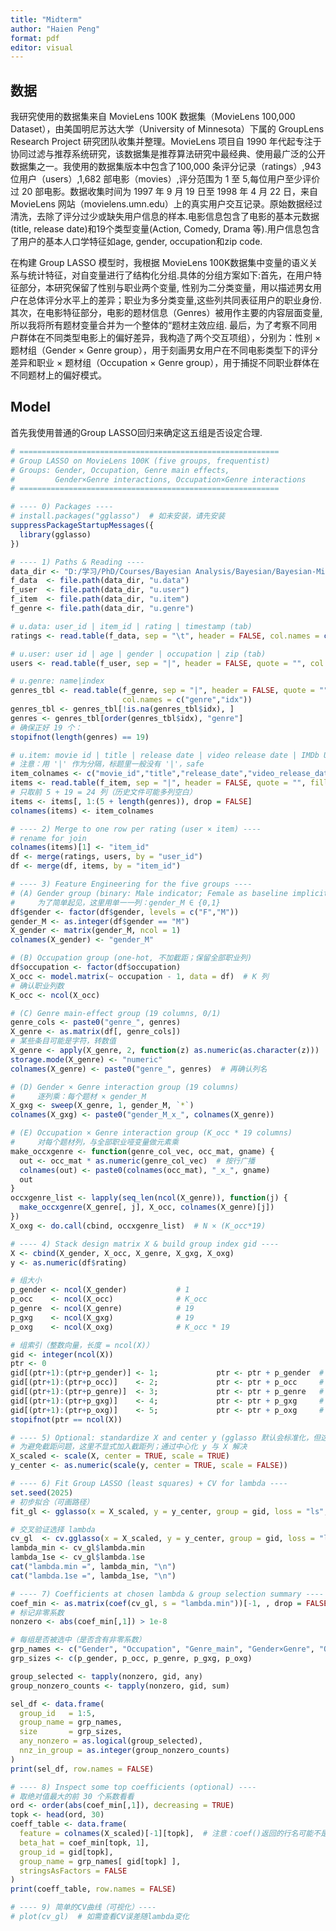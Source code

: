 ```yaml
---
title: "Midterm"
author: "Haien Peng"
format: pdf
editor: visual
---
```


## 数据

我研究使用的数据集来自 MovieLens 100K 数据集（MovieLens 100,000 Dataset），由美国明尼苏达大学（University of Minnesota）下属的 GroupLens Research Project 研究团队收集并整理。MovieLens 项目自 1990 年代起专注于协同过滤与推荐系统研究，该数据集是推荐算法研究中最经典、使用最广泛的公开数据集之一。我使用的数据集版本中包含了100,000 条评分记录（ratings）,943 位用户（users）,1,682 部电影（movies）,评分范围为 1 至 5,每位用户至少评价过 20 部电影。数据收集时间为 1997 年 9 月 19 日至 1998 年 4 月 22 日，来自 MovieLens 网站（movielens.umn.edu）上的真实用户交互记录。原始数据经过清洗，去除了评分过少或缺失用户信息的样本.电影信息包含了电影的基本元数据(title, release date)和19个类型变量(Action, Comedy, Drama 等).用户信息包含了用户的基本人口学特征如age, gender, occupation和zip code.\

在构建 Group LASSO 模型时，我根据 MovieLens 100K数据集中变量的语义关系与统计特征，对自变量进行了结构化分组.具体的分组方案如下:首先，在用户特征部分，本研究保留了性别与职业两个变量, 性别为二分类变量，用以描述男女用户在总体评分水平上的差异；职业为多分类变量,这些列共同表征用户的职业身份. 其次，在电影特征部分，电影的题材信息（Genres）被用作主要的内容层面变量,所以我将所有题材变量合并为一个整体的“题材主效应组. 最后，为了考察不同用户群体在不同类型电影上的偏好差异，我构造了两个交互项组），分别为：性别 × 题材组（Gender × Genre group），用于刻画男女用户在不同电影类型下的评分差异和职业 × 题材组（Occupation × Genre group），用于捕捉不同职业群体在不同题材上的偏好模式。\

## Model

首先我使用普通的Group LASSO回归来确定这五组是否设定合理.
```r
# ==========================================================
# Group LASSO on MovieLens 100K (five groups, frequentist)
# Groups: Gender, Occupation, Genre main effects,
#         Gender×Genre interactions, Occupation×Genre interactions
# ==========================================================

# ---- 0) Packages ----
# install.packages("gglasso")  # 如未安装，请先安装
suppressPackageStartupMessages({
  library(gglasso)
})

# ---- 1) Paths & Reading ----
data_dir <- "D:/学习/PhD/Courses/Bayesian Analysis/Bayesian/Bayesian-Midterm/ml-100k"   # 修改为你的数据所在目录，如 "path/to/ml-100k"
f_data  <- file.path(data_dir, "u.data")
f_user  <- file.path(data_dir, "u.user")
f_item  <- file.path(data_dir, "u.item")
f_genre <- file.path(data_dir, "u.genre")

# u.data: user_id | item_id | rating | timestamp (tab)
ratings <- read.table(f_data, sep = "\t", header = FALSE, col.names = c("user_id","item_id","rating","timestamp"))

# u.user: user id | age | gender | occupation | zip (tab)
users <- read.table(f_user, sep = "|", header = FALSE, quote = "", col.names = c("user_id","age","gender","occupation","zip"))

# u.genre: name|index
genres_tbl <- read.table(f_genre, sep = "|", header = FALSE, quote = "", fill = TRUE,
                         col.names = c("genre","idx"))
genres_tbl <- genres_tbl[!is.na(genres_tbl$idx), ]
genres <- genres_tbl[order(genres_tbl$idx), "genre"]
# 确保正好 19 个：
stopifnot(length(genres) == 19)

# u.item: movie id | title | release date | video release date | IMDb URL | 19 genre flags
# 注意：用 '|' 作为分隔，标题里一般没有 '|'，safe
item_colnames <- c("movie_id","title","release_date","video_release_date","imdb_url", paste0("genre_", genres))
items <- read.table(f_item, sep = "|", header = FALSE, quote = "", fill = TRUE, stringsAsFactors = FALSE)
# 只取前 5 + 19 = 24 列（历史文件可能多列空白）
items <- items[, 1:(5 + length(genres)), drop = FALSE]
colnames(items) <- item_colnames

# ---- 2) Merge to one row per rating (user × item) ----
# rename for join
colnames(items)[1] <- "item_id"
df <- merge(ratings, users, by = "user_id")
df <- merge(df, items, by = "item_id")

# ---- 3) Feature Engineering for the five groups ----
# (A) Gender group (binary: Male indicator; Female as baseline implicitly via no extra column)
#     为了简单起见，这里用单一一列：gender_M ∈ {0,1}
df$gender <- factor(df$gender, levels = c("F","M"))
gender_M <- as.integer(df$gender == "M")
X_gender <- matrix(gender_M, ncol = 1)
colnames(X_gender) <- "gender_M"

# (B) Occupation group (one-hot, 不加截距；保留全部职业列)
df$occupation <- factor(df$occupation)
X_occ <- model.matrix(~ occupation - 1, data = df)  # K 列
# 确认职业列数
K_occ <- ncol(X_occ)

# (C) Genre main-effect group (19 columns, 0/1)
genre_cols <- paste0("genre_", genres)
X_genre <- as.matrix(df[, genre_cols])
# 某些条目可能是字符，转数值
X_genre <- apply(X_genre, 2, function(z) as.numeric(as.character(z)))
storage.mode(X_genre) <- "numeric"
colnames(X_genre) <- paste0("genre_", genres)  # 再确认列名

# (D) Gender × Genre interaction group (19 columns)
#     逐列乘：每个题材 × gender_M
X_gxg <- sweep(X_genre, 1, gender_M, `*`)
colnames(X_gxg) <- paste0("gender_M_x_", colnames(X_genre))

# (E) Occupation × Genre interaction group (K_occ * 19 columns)
#     对每个题材列，与全部职业哑变量做元素乘
make_occxgenre <- function(genre_col_vec, occ_mat, gname) {
  out <- occ_mat * as.numeric(genre_col_vec)  # 按行广播
  colnames(out) <- paste0(colnames(occ_mat), "_x_", gname)
  out
}
occxgenre_list <- lapply(seq_len(ncol(X_genre)), function(j) {
  make_occxgenre(X_genre[, j], X_occ, colnames(X_genre)[j])
})
X_oxg <- do.call(cbind, occxgenre_list)  # N × (K_occ*19)

# ---- 4) Stack design matrix X & build group index gid ----
X <- cbind(X_gender, X_occ, X_genre, X_gxg, X_oxg)
y <- as.numeric(df$rating)

# 组大小
p_gender <- ncol(X_gender)           # 1
p_occ    <- ncol(X_occ)              # K_occ
p_genre  <- ncol(X_genre)            # 19
p_gxg    <- ncol(X_gxg)              # 19
p_oxg    <- ncol(X_oxg)              # K_occ * 19

# 组索引（整数向量，长度 = ncol(X)）
gid <- integer(ncol(X))
ptr <- 0
gid[(ptr+1):(ptr+p_gender)] <- 1;             ptr <- ptr + p_gender  # Gender group
gid[(ptr+1):(ptr+p_occ)]    <- 2;             ptr <- ptr + p_occ     # Occupation group
gid[(ptr+1):(ptr+p_genre)]  <- 3;             ptr <- ptr + p_genre   # Genre main-effect group
gid[(ptr+1):(ptr+p_gxg)]    <- 4;             ptr <- ptr + p_gxg     # Gender×Genre group
gid[(ptr+1):(ptr+p_oxg)]    <- 5;             ptr <- ptr + p_oxg     # Occupation×Genre group
stopifnot(ptr == ncol(X))

# ---- 5) Optional: standardize X and center y (gglasso 默认会标准化，但这里手动更可控) ----
# 为避免截距问题，这里不显式加入截距列；通过中心化 y 与 X 解决
X_scaled <- scale(X, center = TRUE, scale = TRUE)
y_center <- as.numeric(scale(y, center = TRUE, scale = FALSE))

# ---- 6) Fit Group LASSO (least squares) + CV for lambda ----
set.seed(2025)
# 初步拟合（可画路径）
fit_gl <- gglasso(x = X_scaled, y = y_center, group = gid, loss = "ls", intercept = FALSE)

# 交叉验证选择 lambda
cv_gl  <- cv.gglasso(x = X_scaled, y = y_center, group = gid, loss = "ls", intercept = FALSE, nfolds = 5)
lambda_min <- cv_gl$lambda.min
lambda_1se <- cv_gl$lambda.1se
cat("lambda.min =", lambda_min, "\n")
cat("lambda.1se =", lambda_1se, "\n")

# ---- 7) Coefficients at chosen lambda & group selection summary ----
coef_min <- as.matrix(coef(cv_gl, s = "lambda.min"))[-1, , drop = FALSE]  # 去掉截距（第一行）
# 标记非零系数
nonzero <- abs(coef_min[,1]) > 1e-8

# 每组是否被选中（是否含有非零系数）
grp_names <- c("Gender", "Occupation", "Genre_main", "Gender×Genre", "Occupation×Genre")
grp_sizes <- c(p_gender, p_occ, p_genre, p_gxg, p_oxg)

group_selected <- tapply(nonzero, gid, any)
group_nonzero_counts <- tapply(nonzero, gid, sum)

sel_df <- data.frame(
  group_id   = 1:5,
  group_name = grp_names,
  size       = grp_sizes,
  any_nonzero = as.logical(group_selected),
  nnz_in_group = as.integer(group_nonzero_counts)
)
print(sel_df, row.names = FALSE)

# ---- 8) Inspect some top coefficients (optional) ----
# 取绝对值最大的前 30 个系数看看
ord <- order(abs(coef_min[,1]), decreasing = TRUE)
topk <- head(ord, 30)
coeff_table <- data.frame(
  feature = colnames(X_scaled)[-1][topk],  # 注意：coef()返回的行名可能不是X列名；如为空，则手动对齐
  beta_hat = coef_min[topk, 1],
  group_id = gid[topk],
  group_name = grp_names[ gid[topk] ],
  stringsAsFactors = FALSE
)
print(coeff_table, row.names = FALSE)

# ---- 9) 简单的CV曲线（可视化）----
# plot(cv_gl)  # 如需查看CV误差随lambda变化

```



